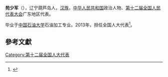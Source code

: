 '''苑少军'''（{{bd|1969年||}}），辽宁葫芦岛人，[[汉族|汉族]]，[[中华人民共和国|中华人民共和国]]政治人物、[[第十二届全国人民代表大会|第十二届全国人民代表大会]]广东地区代表。

毕业于[[中国石油大学|中国石油大学]]石油加工专业。2013年，担任全国人大代表<ref>{{cite news|title=全国人大代表信息-苑少军|url= http://210.82.31.1:8084/delegate/viewDelegate.action?dbid=121855|accessdate=2013-04-05|newspaper=全国人大网|archive-url=https://web.archive.org/web/20160305225001/http://www.npc.gov.cn/delegate/viewDelegate.action?dbid=121855|archive-date=2016-03-05|dead-url=yes}}</ref>。

==參考文獻==
{{reflist}}
{{中国政治人物小作品}}

[[Category:第十二届全国人大代表|Category:第十二届全国人大代表]]